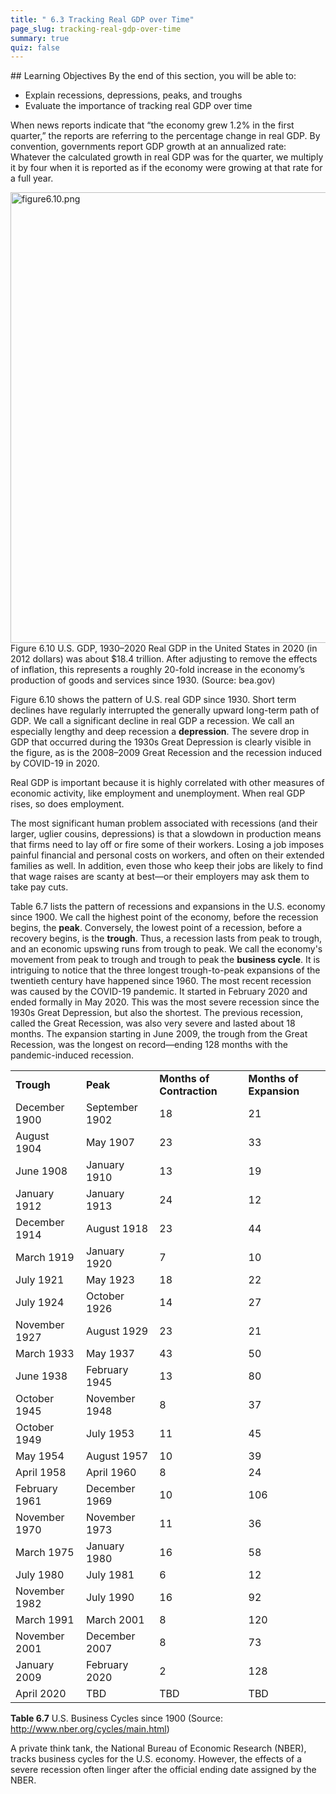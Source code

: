 ```yaml
---
title: " 6.3 Tracking Real GDP over Time"
page_slug: tracking-real-gdp-over-time
summary: true
quiz: false
---
```

<div className="content-chunk" data-subsection-id = "Learning-Objectives-629t">
## Learning Objectives
By the end of this section, you will be able to:

* Explain recessions, depressions, peaks, and troughs
* Evaluate the importance of tracking real GDP over time

When news reports indicate that “the economy grew 1.2% in the first quarter,” the reports are referring to the percentage change in real GDP. By convention, governments report GDP growth at an annualized rate: Whatever the calculated growth in real GDP was for the quarter, we multiply it by four when it is reported as if the economy were growing at that rate for a full year.

<Image
  style="aspect-ratio:1123/721;"
  src="https://nbjrajrmujlgxmcvqsge.supabase.co/storage/v1/object/public/strapi/files/figure6.10.png-6889942dfbb406562873eda4485bc43c.png"
  alt="figure6.10.png"
  width="1123"
  height="721">
Figure 6.10 U.S. GDP, 1930–2020 Real GDP in the United States in 2020 (in 2012 dollars) was about $18.4 trillion. After adjusting to remove the effects of inflation, this represents a roughly 20-fold increase in the economy’s production of goods and services since 1930. (Source: bea.gov)
</Image>

Figure 6.10 shows the pattern of U.S. real GDP since 1930. Short term declines have regularly interrupted the generally upward long-term path of GDP. We call a significant decline in real GDP a recession. We call an especially lengthy and deep recession a **depression**. The severe drop in GDP that occurred during the 1930s Great Depression is clearly visible in the figure, as is the 2008–2009 Great Recession and the recession induced by COVID-19 in 2020.

Real GDP is important because it is highly correlated with other measures of economic activity, like employment and unemployment. When real GDP rises, so does employment.

The most significant human problem associated with recessions (and their larger, uglier cousins, depressions) is that a slowdown in production means that firms need to lay off or fire some of their workers. Losing a job imposes painful financial and personal costs on workers, and often on their extended families as well. In addition, even those who keep their jobs are likely to find that wage raises are scanty at best—or their employers may ask them to take pay cuts.

Table 6.7 lists the pattern of recessions and expansions in the U.S. economy since 1900. We call the highest point of the economy, before the recession begins, the **peak**. Conversely, the lowest point of a recession, before a recovery begins, is the **trough**. Thus, a recession lasts from peak to trough, and an economic upswing runs from trough to peak. We call the economy's movement from peak to trough and trough to peak the **business cycle**. It is intriguing to notice that the three longest trough-to-peak expansions of the twentieth century have happened since 1960. The most recent recession was caused by the COVID-19 pandemic. It started in February 2020 and ended formally in May 2020. This was the most severe recession since the 1930s Great Depression, but also the shortest. The previous recession, called the Great Recession, was also very severe and lasted about 18 months. The expansion starting in June 2009, the trough from the Great Recession, was the longest on record—ending 128 months with the pandemic-induced recession.

|     |     |     |     |
| --- | --- | --- | --- |
| **Trough** | **Peak** | **Months of Contraction** | **Months of Expansion** |
| December 1900 | September 1902 | 18  | 21  |
| August 1904 | May 1907 | 23  | 33  |
| June 1908 | January 1910 | 13  | 19  |
| January 1912 | January 1913 | 24  | 12  |
| December 1914 | August 1918 | 23  | 44  |
| March 1919 | January 1920 | 7   | 10  |
| July 1921 | May 1923 | 18  | 22  |
| July 1924 | October 1926 | 14  | 27  |
| November 1927 | August 1929 | 23  | 21  |
| March 1933 | May 1937 | 43  | 50  |
| June 1938 | February 1945 | 13  | 80  |
| October 1945 | November 1948 | 8   | 37  |
| October 1949 | July 1953 | 11  | 45  |
| May 1954 | August 1957 | 10  | 39  |
| April 1958 | April 1960 | 8   | 24  |
| February 1961 | December 1969 | 10  | 106 |
| November 1970 | November 1973 | 11  | 36  |
| March 1975 | January 1980 | 16  | 58  |
| July 1980 | July 1981 | 6   | 12  |
| November 1982 | July 1990 | 16  | 92  |
| March 1991 | March 2001 | 8   | 120 |
| November 2001 | December 2007 | 8   | 73  |
| January 2009 | February 2020 | 2   | 128 |
| April 2020 | TBD | TBD | TBD |

**Table 6.7** U.S. Business Cycles since 1900 (Source: http://www.nber.org/cycles/main.html)

A private think tank, the National Bureau of Economic Research (NBER), tracks business cycles for the U.S. economy. However, the effects of a severe recession often linger after the official ending date assigned by the NBER.
</div>
